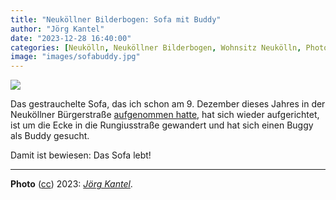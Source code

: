 ```yaml
---
title: "Neuköllner Bilderbogen: Sofa mit Buddy"
author: "Jörg Kantel"
date: "2023-12-28 16:40:00"
categories: [Neukölln, Neuköllner Bilderbogen, Wohnsitz Neukölln, Photographie]
image: "images/sofabuddy.jpg"
---
```


[![](images/sofabuddy-b.jpg)](https://www.flickr.com/photos/schockwellenreiter/53426784445/)

Das gestrauchelte Sofa, das ich schon am 9. Dezember dieses Jahres in der Neuköllner Bürgerstraße [aufgenommen hatte](https://kantel.github.io/posts/2023120901_neukoellner_bilderbogen/), hat sich wieder aufgerichtet, ist um die Ecke in die Rungiusstraße gewandert und hat sich einen Buggy als Buddy gesucht.

Damit ist bewiesen: Das Sofa lebt!

---

**Photo** ([cc](http://creativecommons.org/licenses/by-nc-nd/2.0/)) 2023: *[Jörg Kantel](http://cognitiones.kantel-chaos-team.de/cv.html)*.